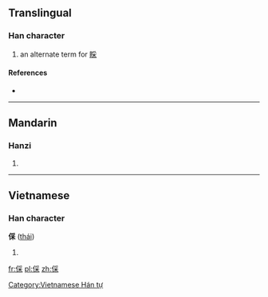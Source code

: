 ==Translingual==

===Han character===
{{Han char|rn=9|rad=人|as=08|sn=10|four=|canj=人月木 (OBD)}}
#an alternate term for [[睬]]

====References====
* {{Han ref|kx=0109.171|dkj=00822|dj=0233.030|hdz=10181.030|uh=5038|ud=20536}}

----

==Mandarin==

===Hanzi===
{{cmn-hanzi|pin=[[cǎi]] ([[cai3]])|wg=ts'ai<sup>3</sup>}}

# {{defn|lang=cmn|sort=人08}}

----

==Vietnamese==

===Han character===
'''倸''' ([[thái]])

# {{defn|lang=vi}}

[[Category:Vietnamese Hán tự]]

[[fr:倸]]
[[pl:倸]]
[[zh:倸]]